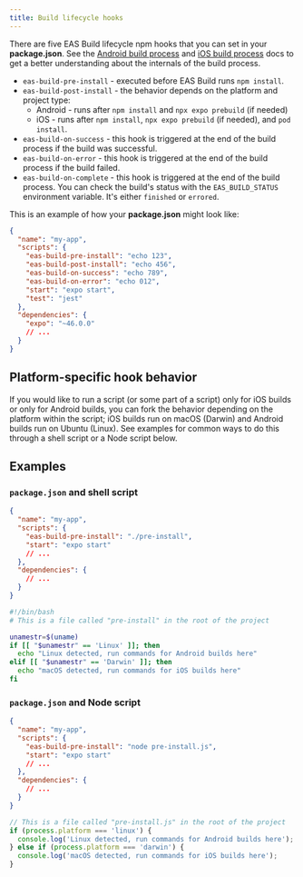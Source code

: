 ```yaml
---
title: Build lifecycle hooks
---
```


There are five EAS Build lifecycle npm hooks that you can set in your **package.json**. See the [Android build process](android-builds.mdx) and [iOS build process](ios-builds.mdx) docs to get a better understanding about the internals of the build process.

- `eas-build-pre-install` - executed before EAS Build runs `npm install`.
- `eas-build-post-install` - the behavior depends on the platform and project type:
  - Android - runs after `npm install` and `npx expo prebuild` (if needed)
  - iOS - runs after `npm install`, `npx expo prebuild` (if needed), and `pod install`.
- `eas-build-on-success` - this hook is triggered at the end of the build process if the build was successful.
- `eas-build-on-error` - this hook is triggered at the end of the build process if the build failed.
- `eas-build-on-complete` - this hook is triggered at the end of the build process. You can check the build's status with the `EAS_BUILD_STATUS` environment variable. It's either `finished` or `errored`.

This is an example of how your **package.json** might look like:

```json package.json
{
  "name": "my-app",
  "scripts": {
    "eas-build-pre-install": "echo 123",
    "eas-build-post-install": "echo 456",
    "eas-build-on-success": "echo 789",
    "eas-build-on-error": "echo 012",
    "start": "expo start",
    "test": "jest"
  },
  "dependencies": {
    "expo": "~46.0.0"
    // ...
  }
}
```

## Platform-specific hook behavior

If you would like to run a script (or some part of a script) only for iOS builds or only for Android builds, you can fork the behavior depending on the platform within the script; iOS builds run on macOS (Darwin) and Android builds run on Ubuntu (Linux). See examples for common ways to do this through a shell script or a Node script below.

## Examples

### `package.json` and shell script

```json package.json
{
  "name": "my-app",
  "scripts": {
    "eas-build-pre-install": "./pre-install",
    "start": "expo start"
    // ...
  },
  "dependencies": {
    // ...
  }
}
```

```bash pre-install
#!/bin/bash
# This is a file called "pre-install" in the root of the project

unamestr=$(uname)
if [[ "$unamestr" == 'Linux' ]]; then
  echo "Linux detected, run commands for Android builds here"
elif [[ "$unamestr" == 'Darwin' ]]; then
  echo "macOS detected, run commands for iOS builds here"
fi
```

### `package.json` and Node script

```json package.json
{
  "name": "my-app",
  "scripts": {
    "eas-build-pre-install": "node pre-install.js",
    "start": "expo start"
    // ...
  },
  "dependencies": {
    // ...
  }
}
```

```js pre-install.js
// This is a file called "pre-install.js" in the root of the project
if (process.platform === 'linux') {
  console.log('Linux detected, run commands for Android builds here');
} else if (process.platform === 'darwin') {
  console.log('macOS detected, run commands for iOS builds here');
}
```
